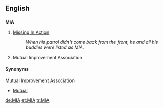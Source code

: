 {{see|mia}}
==English==
==={{initialism}}===
'''MIA'''

#[[Missing In Action]]
#:''When his patrol didn't come back from the front, he and all his buddies were listed as MIA''.
# {{Mormon}} Mutual Improvement Association

==== Synonyms ====
;Mutual Improvement Association
* [[Mutual]]

[[de:MIA]]
[[et:MIA]]
[[tr:MIA]]